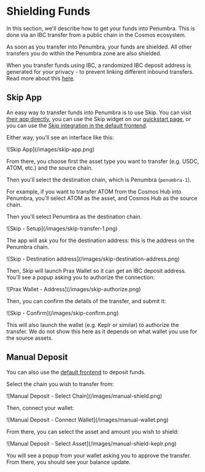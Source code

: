 
# Shielding Funds

In this section, we'll describe how to get your funds into Penumbra. This is done via an IBC transfer from a public chain in the Cosmos ecosystem.

As soon as you transfer into Penumbra, your funds are shielded. All other transfers you do within the Penumbra zone are also shielded.

<Callout type="info" emoji="ℹ️">When you transfer funds using IBC, a randomized IBC deposit address is generated for your privacy - to prevent linking different inbound transfers. Read more about this [here](./balances.mdx#ibc-deposit-addresses-in-prax-wallet).</Callout>

## Skip App

An easy way to transfer funds into Penumbra is to use Skip. You can visit [their app directly](https://go.skip.build), you can use the Skip widget on our [quickstart page](../quickstart.mdx), or you can use the [Skip integration in the default frontend](https://app.penumbra.zone/#/deposit/skip).

Either way, you'll see an interface like this:

<div className="flex justify-center">
  ![Skip App](/images/skip-app.png)
</div>

From there, you choose first the asset type you want to transfer (e.g. USDC, ATOM, etc.) and the source chain.

Then you'll select the destination chain, which is Penumbra (`penumbra-1`).

For example, if you want to transfer ATOM from the Cosmos Hub into Penumbra, you'll select ATOM as the asset, and Cosmos Hub as the source chain.

Then you'll select Penumbra as the destination chain.

<div className="flex justify-center">
  ![Skip - Setup](/images/skip-transfer-1.png)
</div>

The app will ask you for the destination address: this is the address on the Penumbra chain.

<div className="flex justify-center">
  ![Skip - Destination address](/images/skip-destination-address.png)
</div>

Then, Skip will launch Prax Wallet so it can get an IBC deposit address. You'll see a popup asking you to authorize the connection:

<div className="flex justify-center">
  ![Prax Wallet - Address](/images/skip-authorize.png)
</div>

Then, you can confirm the details of the transfer, and submit it:

<div className="flex justify-center">
  ![Skip - Confirm](/images/skip-confirm.png)
</div>

This will also launch the wallet (e.g. Keplr or similar) to authorize the transfer. We do not show this here as it depends on what wallet you use for the source assets.

## Manual Deposit

You can also use the [default frontend](https://app.penumbra.zone/#/deposit/manual) to deposit funds.

Select the chain you wish to transfer from:

<div className="flex justify-center">
  ![Manual Deposit - Select Chain](/images/manual-shield.png)
</div>

Then, connect your wallet:

<div className="flex justify-center">
  ![Manual Deposit - Connect Wallet](/images/manual-wallet.png)
</div>

From there, you can select the asset and amount you wish to shield:

<div className="flex justify-center">
  ![Manual Deposit - Select Asset](/images/manual-shield-keplr.png)
</div>

You will see a popup from your wallet asking you to approve the transfer. From there, you should see your balance update.
